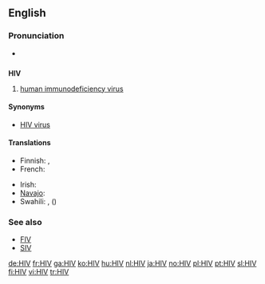 {{also|hiv}}
==English==

===Pronunciation===
* {{a|US}} {{IPA|/ˌeɪtʃ.aɪˈvi/}}

==={{initialism}}===
'''HIV'''

# {{virology}} [[human immunodeficiency virus]]

====Synonyms====
* [[HIV virus]] {{qualifier|[[pleonastic]]}}

====Translations====
{{trans-top|human immunodeficiency virus}}
* Finnish: {{t|fi|HI-virus}}, {{t+|fi|HIV}}
* French: {{t|fr|VIH}}
{{trans-mid}}
* Irish: {{t|ga|VEID|xs=Irish}}
* [[Navajo]]: {{tø|nv|asdzáá algaanii bideezla' ba'álííl ajił}}
* Swahili: {{t|sw|VVU|xs=Swahili}}, {{t|sw|virus vinavyosababisha|xs=Swahili}} ({{t|sw|UKIMWI|xs=Swahili}})
{{trans-bottom}}

===See also===
* [[FIV]]
* [[SIV]]

[[de:HIV]]
[[fr:HIV]]
[[ga:HIV]]
[[ko:HIV]]
[[hu:HIV]]
[[nl:HIV]]
[[ja:HIV]]
[[no:HIV]]
[[pl:HIV]]
[[pt:HIV]]
[[sl:HIV]]
[[fi:HIV]]
[[vi:HIV]]
[[tr:HIV]]
